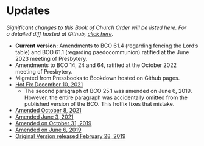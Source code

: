 # Updates {-}

*Significant changes to this Book of Church Order will be listed here. For a detailed diff hosted at Github, [click here](https://github.com/Evangel-Presbytery/evangel-bco).*

* **Current version:** Amendments to BCO 61.4 (regarding fencing the Lord's table) and BCO 61.1 (regarding paedocommunion) ratified at the June 2023 meeting of Presbytery.
* Amendments to BCO 14, 24 and 64, ratified at the October 2022 meeting of Presbytery.
* Migrated from Pressbooks to Bookdown hosted on Github pages.
* [Hot Fix December 10, 2021](https://www.dropbox.com/sh/e5lszl09qec2wy0/AADMEzOS1C1Z7Ao4r4xyddHNa?dl=0)
  * The second paragraph of BCO 25.1 was amended on June 6, 2019. However, the entire paragraph was accidentally omitted from the published version of the BCO. This hotfix fixes that mistake.
* [Amended October 8, 2021](https://www.dropbox.com/sh/67fg23e5sksui6j/AAB6LRjZ2dld47gYz1G0jo-Fa?dl=0)
* [Amended June 3, 2021](https://www.dropbox.com/sh/z9buy77lg1ay8t0/AAAnPPQysyhwRPJ7lpLxl3Bma?dl=0)
* [Amended on October 31, 2019](https://www.dropbox.com/sh/yhg7o7s6vlx0jha/AABM5so3BTahNcU7rUWsZHAGa?dl=0)
* [Amended on June 6, 2019](https://www.dropbox.com/sh/6e1mcd2n8vojvpv/AADWRZsciqNw1xteiuRA0lr3a?dl=0)
* [Original Version released February 28, 2019](https://www.dropbox.com/sh/w46pitp7sevpepk/AAAH_HDpb8Qpck42Dkfw661Za?dl=0)
